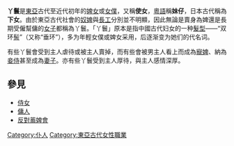 {{Unreferenced|time=2015-08-13T03:30:39+00:00}} 
'''丫鬟'''是[[東亞|東亞]]古代至近代初年的[[婢女|婢女]]或[[女僕|女僕]]，又稱'''使女'''，[[粵語|粵語]]稱'''妹仔'''，日本古代稱為'''下女'''。由於東亞古代社會的[[奴婢|奴婢]]與[[長工|長工]]分別並不明顯，因此無論是賣身為婢還是長期受僱幫傭的[[女子|女子]]都稱為丫鬟。「丫鬟」原本是指中國古代妇女的一种[[髮型|髮型]]——“双环[[髻|髻]]”（又称“垂环”），多为年輕女僕或婢女采用，后逐渐变为她们的代名词。

有些丫鬟會受到主人虐待或被主人賣掉，而有些會被男主人看上而成為[[寵婢|寵婢]]、納為[[妾侍|妾侍]]甚至成為[[妻子|妻子]]。亦有些丫鬟受到主人厚待，與主人感情深厚。

==參見==
*[[侍女|侍女]]
*[[傭人|傭人]]
*[[反對蓄婢會|反對蓄婢會]]

[[Category:仆人|Category:仆人]]
[[Category:東亞古代女性職業|Category:東亞古代女性職業]]